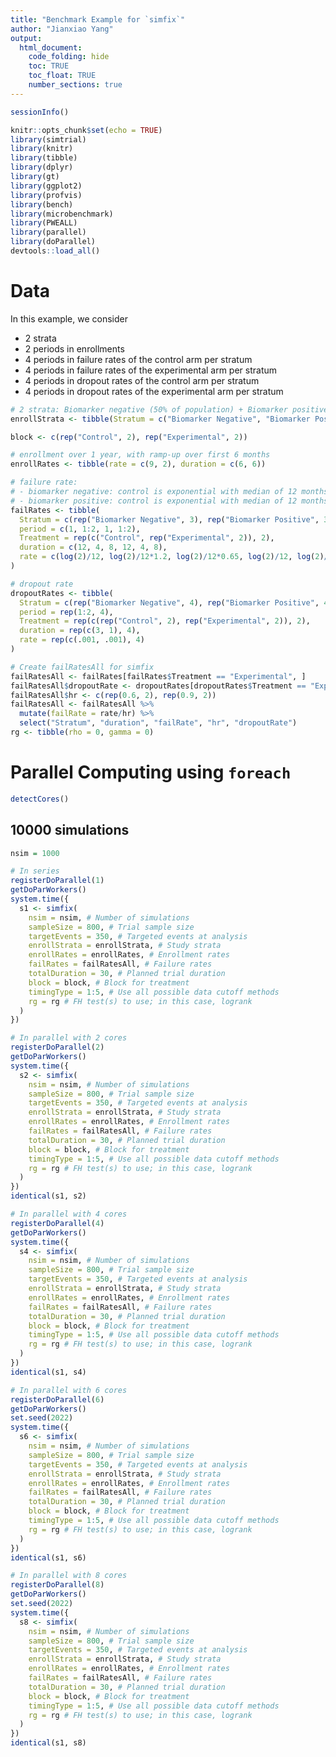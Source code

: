 ```yaml
---
title: "Benchmark Example for `simfix`"
author: "Jianxiao Yang"
output:
  html_document:
    code_folding: hide
    toc: TRUE
    toc_float: TRUE
    number_sections: true
---
```


```r
sessionInfo()
```

```r
knitr::opts_chunk$set(echo = TRUE)
library(simtrial)
library(knitr)
library(tibble)
library(dplyr)
library(gt)
library(ggplot2)
library(profvis)
library(bench)
library(microbenchmark)
library(PWEALL)
library(parallel)
library(doParallel)
devtools::load_all()
```

# Data

In this example, we consider

- 2 strata
- 2 periods in enrollments
- 4 periods in failure rates of the control arm per stratum
- 4 periods in failure rates of the experimental arm per stratum
- 4 periods in dropout rates of the control arm per stratum
- 4 periods in dropout rates of the experimental arm per stratum

```r
# 2 strata: Biomarker negative (50% of population) + Biomarker positive (50% of population); 
enrollStrata <- tibble(Stratum = c("Biomarker Negative", "Biomarker Positive"), p = c(.5, .5))

block <- c(rep("Control", 2), rep("Experimental", 2))

# enrollment over 1 year, with ramp-up over first 6 months
enrollRates <- tibble(rate = c(9, 2), duration = c(6, 6))

# failure rate:
# - biomarker negative: control is exponential with median of 12 months; experimental has HR = 1.2 for 4 months followed by HR=.65
# - biomarker positive: control is exponential with median of 12 months; experimental has HR = .9 for 4 months followed by HR=.4)
failRates <- tibble(
  Stratum = c(rep("Biomarker Negative", 3), rep("Biomarker Positive", 3)),
  period = c(1, 1:2, 1, 1:2),
  Treatment = rep(c("Control", rep("Experimental", 2)), 2),
  duration = c(12, 4, 8, 12, 4, 8), 
  rate = c(log(2)/12, log(2)/12*1.2, log(2)/12*0.65, log(2)/12, log(2)/12*0.9, log(2)/12*0.4)
)

# dropout rate
dropoutRates <- tibble(
  Stratum = c(rep("Biomarker Negative", 4), rep("Biomarker Positive", 4)),
  period = rep(1:2, 4),
  Treatment = rep(c(rep("Control", 2), rep("Experimental", 2)), 2),
  duration = rep(c(3, 1), 4),
  rate = rep(c(.001, .001), 4)
)

# Create failRatesAll for simfix
failRatesAll <- failRates[failRates$Treatment == "Experimental", ]
failRatesAll$dropoutRate <- dropoutRates[dropoutRates$Treatment == "Experimental", ]$rate
failRatesAll$hr <- c(rep(0.6, 2), rep(0.9, 2))
failRatesAll <- failRatesAll %>%
  mutate(failRate = rate/hr) %>%
  select("Stratum", "duration", "failRate", "hr", "dropoutRate")
rg <- tibble(rho = 0, gamma = 0)
```

# Parallel Computing using `foreach` 
```r
detectCores()
```


## 10000 simulations
```r
nsim = 1000

# In series
registerDoParallel(1)
getDoParWorkers()
system.time({
  s1 <- simfix(
    nsim = nsim, # Number of simulations
    sampleSize = 800, # Trial sample size
    targetEvents = 350, # Targeted events at analysis
    enrollStrata = enrollStrata, # Study strata
    enrollRates = enrollRates, # Enrollment rates
    failRates = failRatesAll, # Failure rates
    totalDuration = 30, # Planned trial duration
    block = block, # Block for treatment
    timingType = 1:5, # Use all possible data cutoff methods
    rg = rg # FH test(s) to use; in this case, logrank
  )
})

# In parallel with 2 cores
registerDoParallel(2)
getDoParWorkers()
system.time({
  s2 <- simfix(
    nsim = nsim, # Number of simulations
    sampleSize = 800, # Trial sample size
    targetEvents = 350, # Targeted events at analysis
    enrollStrata = enrollStrata, # Study strata
    enrollRates = enrollRates, # Enrollment rates
    failRates = failRatesAll, # Failure rates
    totalDuration = 30, # Planned trial duration
    block = block, # Block for treatment
    timingType = 1:5, # Use all possible data cutoff methods
    rg = rg # FH test(s) to use; in this case, logrank
  )
})
identical(s1, s2)

# In parallel with 4 cores
registerDoParallel(4)
getDoParWorkers()
system.time({
  s4 <- simfix(
    nsim = nsim, # Number of simulations
    sampleSize = 800, # Trial sample size
    targetEvents = 350, # Targeted events at analysis
    enrollStrata = enrollStrata, # Study strata
    enrollRates = enrollRates, # Enrollment rates
    failRates = failRatesAll, # Failure rates
    totalDuration = 30, # Planned trial duration
    block = block, # Block for treatment
    timingType = 1:5, # Use all possible data cutoff methods
    rg = rg # FH test(s) to use; in this case, logrank
  )
})
identical(s1, s4)

# In parallel with 6 cores
registerDoParallel(6)
getDoParWorkers()
set.seed(2022)
system.time({
  s6 <- simfix(
    nsim = nsim, # Number of simulations
    sampleSize = 800, # Trial sample size
    targetEvents = 350, # Targeted events at analysis
    enrollStrata = enrollStrata, # Study strata
    enrollRates = enrollRates, # Enrollment rates
    failRates = failRatesAll, # Failure rates
    totalDuration = 30, # Planned trial duration
    block = block, # Block for treatment
    timingType = 1:5, # Use all possible data cutoff methods
    rg = rg # FH test(s) to use; in this case, logrank
  )
})
identical(s1, s6)

# In parallel with 8 cores
registerDoParallel(8)
getDoParWorkers()
set.seed(2022)
system.time({
  s8 <- simfix(
    nsim = nsim, # Number of simulations
    sampleSize = 800, # Trial sample size
    targetEvents = 350, # Targeted events at analysis
    enrollStrata = enrollStrata, # Study strata
    enrollRates = enrollRates, # Enrollment rates
    failRates = failRatesAll, # Failure rates
    totalDuration = 30, # Planned trial duration
    block = block, # Block for treatment
    timingType = 1:5, # Use all possible data cutoff methods
    rg = rg # FH test(s) to use; in this case, logrank
  )
})
identical(s1, s8)
```

